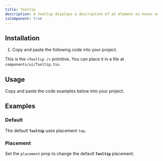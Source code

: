 ```yaml
---
title: Tooltip
description: A tooltip displays a description of an element on hover or focus.
isComponent: true
---
```


## Installation

1. Copy and paste the following code into your project.

This is the `<Tooltip />` primitive. You can place it in a file at `components/ui/Tooltip.tsx`.

## Usage

Copy and paste the code examples below into your project.

<ComponentSource src="../../packages/ui/src/Tooltip.tsx" />

## Examples

### Default

The default **`Tooltip`** uses placement `top`.

<ComponentExample name="Tooltip" story="default" />

### Placement

Set the `placement` prop to change the default **`Tooltip`** placement.

<ComponentExample name="Tooltip" story="placement" />

